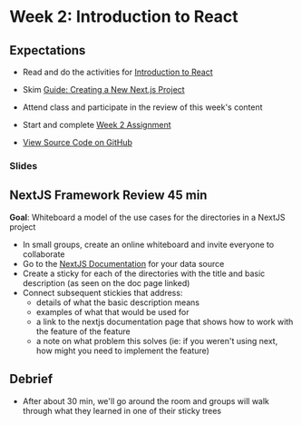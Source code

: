 # Week 2: Introduction to React

## Expectations

- Read and do the activities for [Introduction to React](/week-2/react)
- Skim [Guide: Creating a New Next.js Project](/guides-and-references/creating-new-nextjs-project)
- Attend class and participate in the review of this week's content
- Start and complete [Week 2 Assignment](/week-2/assignment)

- [View Source Code on GitHub](https://github.com/ashx3s/web-2-w2-next-install-jsx-demo)

### Slides


<Slideshow file="/week-2/slides" />

## NextJS Framework Review 45 min

**Goal**: Whiteboard a model of the use cases for the directories in a NextJS project

- In small groups, create an online whiteboard and invite everyone to collaborate
- Go to the [NextJS Documentation](https://nextjs.org/docs/app/getting-started/project-structure) for your data source
- Create a sticky for each of the directories with the title and basic description (as seen on the doc page linked)
- Connect subsequent stickies that address:
  - details of what the basic description means
  - examples of what that would be used for
  - a link to the nextjs documentation page that shows how to work with the feature of the feature
  - a note on what problem this solves (ie: if you weren't using next, how might you need to implement the feature)

## Debrief

- After about 30 min, we'll go around the room and groups will walk through what they learned in one of their sticky trees
